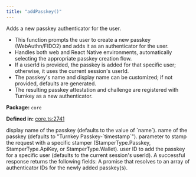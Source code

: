 ```yaml
---
title: "addPasskey()"
---
```



<H3Bordered text="Overview" />

Adds a new passkey authenticator for the user.

<ul>
  <li>This function prompts the user to create a new passkey (WebAuthn/FIDO2) and adds it as an authenticator for the user.</li>
  <li>Handles both web and React Native environments, automatically selecting the appropriate passkey creation flow.</li>
  <li>If a userId is provided, the passkey is added for that specific user; otherwise, it uses the current session's userId.</li>
  <li>The passkey's name and display name can be customized; if not provided, defaults are generated.</li>
  <li>The resulting passkey attestation and challenge are registered with Turnkey as a new authenticator.</li>
</ul>

<p><strong>Package:</strong> <code>core</code></p>

<p><strong>Defined in:</strong> <a href="https://github.com/tkhq/sdk/blob/main/packages/core/src/__clients__/core.ts#L2741">core.ts:2741</a></p>

<H3Bordered text="Parameters" />

<ParamField body="params" type='object' required={false} path="params" >
  <Expandable title="params details">
    <NestedParam parentKey="params" childKey="displayName" type='string' required={false}>
display name of the passkey (defaults to the value of `name`).
</NestedParam>
    <NestedParam parentKey="params" childKey="name" type='string' required={false}>
name of the passkey (defaults to "Turnkey Passkey-`timestamp`").
</NestedParam>
    <NestedParam parentKey="params" childKey="stampWith" type='StamperType' required={false}>
parameter to stamp the request with a specific stamper (StamperType.Passkey, StamperType.ApiKey, or StamperType.Wallet).
</NestedParam>
    <NestedParam parentKey="params" childKey="userId" type='string' required={false}>
user ID to add the passkey for a specific user (defaults to the current session's userId).
</NestedParam>
  </Expandable>
</ParamField>

<H3Bordered text="Response" />
A successful response returns the following fields:

<ResponseField name="returns" type="string[]" required={true} >
  A promise that resolves to an array of authenticator IDs for the newly added passkey(s).
</ResponseField>

